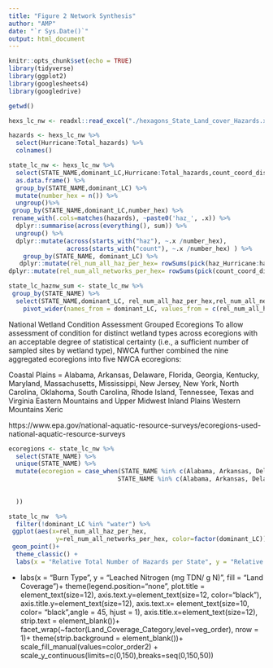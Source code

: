 ```yaml
---
title: "Figure 2 Network Synthesis"
author: "AMP"
date: "`r Sys.Date()`"
output: html_document
---
```


```r
knitr::opts_chunk$set(echo = TRUE)
library(tidyverse)
library(ggplot2)
library(googlesheets4)
library(googledrive)

getwd()
```

```r

hexs_lc_nw <- readxl::read_excel("./hexagons_State_Land_cover_Hazards.xlsx")
```

```r

hazards <- hexs_lc_nw %>%
  select(Hurricane:Total_hazards) %>%
  colnames() 

state_lc_nw <- hexs_lc_nw %>%
  select(STATE_NAME,dominant_LC,Hurricane:Total_hazards,count_coord_distrib_exp_obs:count_reserves_50km) %>%
  as.data.frame() %>%
  group_by(STATE_NAME,dominant_LC) %>%
  mutate(number_hex = n()) %>%
  ungroup()%>%
 group_by(STATE_NAME,dominant_LC,number_hex) %>%
 rename_with(.cols=matches(hazards), ~paste0('haz_', .x)) %>%
  dplyr::summarise(across(everything(), sum)) %>%
  ungroup() %>%
  dplyr::mutate(across(starts_with("haz"), ~.x /number_hex),
                across(starts_with("count"), ~.x /number_hex) ) %>%
    group_by(STATE_NAME, dominant_LC) %>%
   dplyr::mutate(rel_num_all_haz_per_hex= rowSums(pick(haz_Hurricane:haz_SLR), na.rm = TRUE)) %>% #this is the total relative proportion of all hazards per hexagon. for example, 100% of Alabama Hexs are vulnerable to hurricanes, while only 40% are vulnerable to flooding so the sum of this number is the rel number of hazards each hex in that state would be exposed to...
dplyr::mutate(rel_num_all_networks_per_hex= rowSums(pick(count_coord_distrib_exp_obs:count_ecolo_obs_netw_NERRpoly), na.rm = TRUE))

state_lc_haznw_sum <- state_lc_nw %>%
 group_by(STATE_NAME) %>%
  select(STATE_NAME,dominant_LC, rel_num_all_haz_per_hex,rel_num_all_networks_per_hex)%>%
    pivot_wider(names_from = dominant_LC, values_from = c(rel_num_all_haz_per_hex,rel_num_all_networks_per_hex))
```
National Wetland Condition Assessment Grouped Ecoregions
To allow assessment of condition for distinct wetland types across ecoregions with an acceptable degree of statistical certainty (i.e., a sufficient number of sampled sites by wetland type), NWCA further combined the nine aggregated ecoregions into five NWCA ecoregions:

Coastal Plains = Alabama, Arkansas, Delaware, Florida, Georgia, Kentucky, Maryland, Massachusetts, Mississippi, New Jersey, New York, North Carolina, Oklahoma, South Carolina, Rhode Island, Tennessee, Texas and Virginia
Eastern Mountains and Upper Midwest
Inland Plains
Western Mountains
Xeric

https://www.epa.gov/national-aquatic-resource-surveys/ecoregions-used-national-aquatic-resource-surveys

```r
ecoregions <- state_lc_nw %>%
  select(STATE_NAME) %>%
  unique(STATE_NAME) %>%
  mutate(ecoregion = case_when(STATE_NAME %in% c(Alabama, Arkansas, Delaware, Florida, Georgia, Kentucky, Maryland, Massachusetts, Mississippi, New Jersey, New York, North Carolina, Oklahoma, South Carolina, Rhode Island, Tennessee, Texas,Virginia) ~ "coastal plain",
                              STATE_NAME %in% c(Alabama, Arkansas, Delaware, Florida, Georgia, Kentucky, Maryland, Massachusetts, Mississippi, New Jersey, New York, North Carolina, Oklahoma, South Carolina, Rhode Island, Tennessee, Texas,Virginia) ~ "coastal plain",
                               
    
  ))
```

```r

state_lc_nw  %>%
  filter(!dominant_LC %in% "water") %>%
 ggplot(aes(x=rel_num_all_haz_per_hex,
             y=rel_num_all_networks_per_hex, color=factor(dominant_LC)))+
 geom_point()+
  theme_classic() +
  labs(x = "Relative Total Number of Hazards per State", y = "Relative Number of Network Sites withink 50km per State", color = "Dominant Land Cover Type")
```

+
  labs(x = "Burn Type", y = "Leached Nitrogen \n (mg TDN/ g N)", fill = "Land Coverage")+
   theme(legend.position="none", 
        plot.title =  element_text(size=12), axis.text.y=element_text(size=12,
                                                                     color="black"),
        axis.title.y=element_text(size=12),
        axis.text.x= element_text(size=10, color= "black",angle = 45, hjust = 1),
        axis.title.x=element_text(size=12),
        strip.text = element_blank())+
  facet_wrap(~factor(Land_Coverage_Category,level=veg_order), nrow = 1)+
  theme(strip.background = element_blank())+
  scale_fill_manual(values=color_order2)  + 
  scale_y_continuous(limits=c(0,150),breaks=seq(0,150,50))